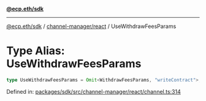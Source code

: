 [**@ecp.eth/sdk**](../../../index.mdx)

***

[@ecp.eth/sdk](/sdk-reference/index.mdx) / [channel-manager/react](/sdk-reference/channel-manager/react/index.mdx) / UseWithdrawFeesParams

# Type Alias: UseWithdrawFeesParams

```ts
type UseWithdrawFeesParams = Omit<WithdrawFeesParams, "writeContract">;
```

Defined in: [packages/sdk/src/channel-manager/react/channel.ts:314](https://github.com/ecp-eth/comments-monorepo/blob/main/packages/sdk/src/channel-manager/react/channel.ts#L314)
